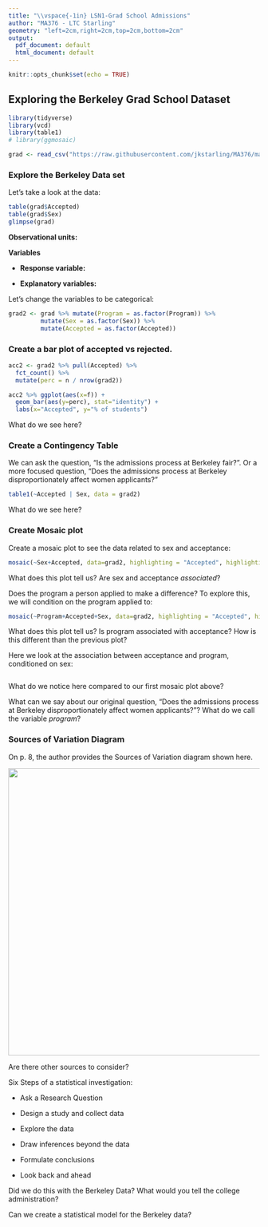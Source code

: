 ```yaml
---
title: "\\vspace{-1in} LSN1-Grad School Admissions"
author: "MA376 - LTC Starling"
geometry: "left=2cm,right=2cm,top=2cm,bottom=2cm"
output:
  pdf_document: default
  html_document: default
---
```



```r
knitr::opts_chunk$set(echo = TRUE)
```

## Exploring the Berkeley Grad School Dataset

```r
library(tidyverse)
library(vcd)
library(table1)
# library(ggmosaic)

grad <- read_csv("https://raw.githubusercontent.com/jkstarling/MA376/main/Berkeley.csv")
```

### Explore the Berkeley Data set

Let's take a look at the data:

```r
table(grad$Accepted)
table(grad$Sex)
glimpse(grad)

```


**Observational units:** 

**Variables**

+ **Response variable:** 
\vspace{1in}

+ **Explanatory variables:**
\vspace{1in}

Let's change the variables to be categorical:

```r
grad2 <- grad %>% mutate(Program = as.factor(Program)) %>% 
         mutate(Sex = as.factor(Sex)) %>% 
         mutate(Accepted = as.factor(Accepted))
```

### Create a bar plot of accepted vs rejected.

```r
acc2 <- grad2 %>% pull(Accepted) %>% 
  fct_count() %>% 
  mutate(perc = n / nrow(grad2))

acc2 %>% ggplot(aes(x=f)) + 
  geom_bar(aes(y=perc), stat="identity") +
  labs(x="Accepted", y="% of students")

```

What do we see here? 
\vspace{1in}


### Create a Contingency Table

We can ask the question, "Is the admissions process at Berkeley fair?". Or a more focused question, "Does the admissions process at Berkeley disproportionately affect women applicants?"

```r
table1(~Accepted | Sex, data = grad2) 
```

What do we see here?
\vspace{1in}

### Create Mosaic plot


Create a mosaic plot to see the data related to sex and acceptance: 
\vspace{1in}
```r
mosaic(~Sex+Accepted, data=grad2, highlighting = "Accepted", highlighting_fill = c("lightblue", "lightgreen"), direction=c("v", "h"))
```

What does this plot tell us? Are sex and acceptance *associated*?
\vspace{1in}


Does the program a person applied to make a difference? To explore this, we will condition on the program applied to:
```r
mosaic(~Program+Accepted+Sex, data=grad2, highlighting = "Accepted", highlighting_fill = c("lightblue", "lightgreen"), direction=c("v", "h","v"))

```
\vspace{1in}

What does this plot tell us? Is program associated with acceptance? How is this different than the previous plot?
\vspace{1in}



Here we look at the association between acceptance and program, conditioned on sex: 
\vspace{1in}
```r

```

What do we notice here compared to our first mosaic plot above? 
\vspace{1in}


What can we say about our original question, "Does the admissions process at Berkeley disproportionately affect women applicants?"? What do we call the variable *program*? 
\vspace{1in}



### Sources of Variation Diagram

On p. 8, the author provides the Sources of Variation diagram shown here. 

<center>
![](SoV_p6.jpg){width=6in}
</center>

Are there other sources to consider? 

\vspace{1in}

Six Steps of a statistical investigation:

- Ask a Research Question
\vspace{0.2in}

- Design a study and collect data
\vspace{0.2in}

-  Explore the data
\vspace{0.2in}

-  Draw inferences beyond the data
\vspace{0.2in}

-  Formulate conclusions
\vspace{0.2in}

-  Look back and ahead
\vspace{0.2in}


Did we do this with the Berkeley Data? What would you tell the college administration?

\vspace{0.4in}

Can we create a statistical model for the Berkeley data?







